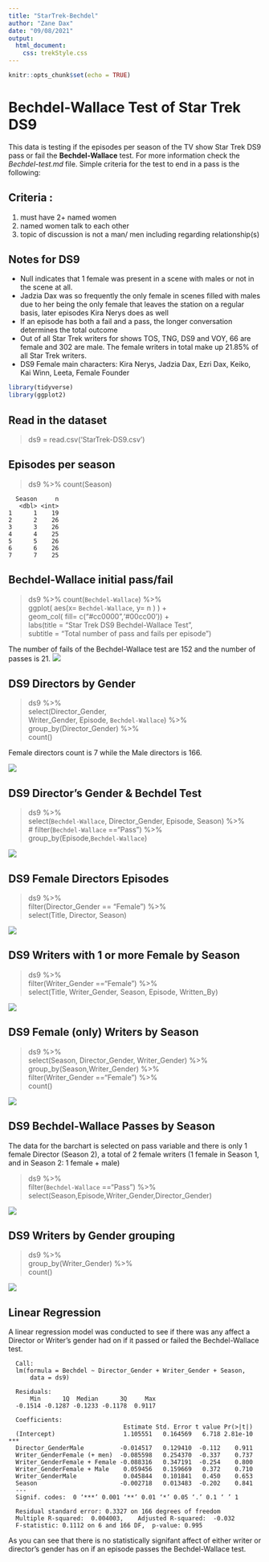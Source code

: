 ```yaml
---
title: "StarTrek-Bechdel"
author: "Zane Dax"
date: "09/08/2021"
output: 
  html_document: 
    css: trekStyle.css
---
```


<style>
@import url('https://fonts.googleapis.com/css2?family=Oswald:wght@300&display=swap');

</style>




```r
knitr::opts_chunk$set(echo = TRUE)
```


# Bechdel-Wallace Test of Star Trek DS9 

This data is testing if the episodes per season of the TV show Star Trek DS9 pass or fail the **Bechdel-Wallace** test. For more information check the *Bechdel-test.md*  file. Simple criteria for the test to end in a pass is the following:

## Criteria : 

1. must have 2+ named women 
2. named women talk to each other
3. topic of discussion is not a man/ men including regarding relationship(s)


## Notes for DS9
* Null indicates that 1 female was present in a scene with males or not in the scene at all.
* Jadzia Dax was so frequently the only female in scenes filled with males due to her being the only female that leaves the station on a regular basis, later episodes Kira Nerys does as well
* If an episode has both a fail and a pass, the longer conversation determines the total outcome
* Out of all Star Trek writers for shows TOS, TNG, DS9 and VOY, 66 are female and 302 are male. The female writers in total make up 21.85% of all Star Trek writers. 
* DS9 Female main characters: Kira Nerys, Jadzia Dax, Ezri Dax, Keiko, Kai Winn, Leeta, Female Founder

```r
library(tidyverse)
library(ggplot2)
```

## Read in the dataset
> ds9 = read.csv('StarTrek-DS9.csv')



## Episodes per season
> ds9 %>% count(Season)

```
  Season     n 
   <dbl> <int>
1      1    19
2      2    26
3      3    26
4      4    25
5      5    26
6      6    26
7      7    25
```

## Bechdel-Wallace initial pass/fail 

<p id="code">
> ds9 %>% count(`Bechdel-Wallace`) %>% <br>
  ggplot( aes(x= `Bechdel-Wallace`, y= n ) ) + <br>
  geom_col( fill= c("#cc0000",'#00cc00')) + <br>
  labs(title = "Star Trek DS9 Bechdel-Wallace Test", <br>
       subtitle = "Total number of pass and fails per episode") 
</p>

The number of fails of the Bechdel-Wallace test are 152 and the number of passes is 21.
![](images/DS9-Bechdel-test1.png)

## DS9 Directors by Gender

> ds9 %>% <br>
  select(Director_Gender, <br>
    Writer_Gender, Episode, `Bechdel-Wallace`) %>% <br>
  group_by(Director_Gender) %>% <br>
  count()

Female directors count is 7 while the Male directors is 166.

![](images/DS9-Bechdel-test2.png)

## DS9 Director's Gender & Bechdel Test

> ds9 %>% <br>
  select(`Bechdel-Wallace`, Director_Gender, Episode, Season) %>% <br>
  # filter(`Bechdel-Wallace` =="Pass") %>% <br>
  group_by(Episode,`Bechdel-Wallace`) 
  

![](images/DirectorGender-Test.png)


## DS9 Female Directors Episodes 

> ds9 %>% <br>
  filter(Director_Gender == "Female") %>% <br>
  select(Title, Director, Season)

![](images/DS9-Bechdel-test3.png)

## DS9 Writers with 1 or more Female by Season

> ds9 %>% <br>
  filter(Writer_Gender =="Female") %>% <br>
  select(Title, Writer_Gender, Season, Episode, Written_By)

![](images/FemaleWriters-Season.png)

## DS9 Female (only) Writers by Season

> ds9 %>% <br>
  select(Season, Director_Gender, Writer_Gender) %>% <br>
  group_by(Season,Writer_Gender) %>% <br>
  filter(Writer_Gender =="Female") %>% <br>
  count() 

![](images/DS9-Bechdel-test5.png)



## DS9 Bechdel-Wallace Passes by Season
The data for the barchart is selected on pass variable and there is only 1 female Director (Season 2), a total of 2 female writers (1 female in Season 1, and in Season 2: 1 female + male)

> ds9 %>% <br>
    filter(`Bechdel-Wallace` =="Pass") %>% <br>
    select(Season,Episode,Writer_Gender,Director_Gender)

![](images/Bechdel-Passes-Season.png)


## DS9 Writers by Gender grouping

> ds9 %>% <br>
  group_by(Writer_Gender) %>% <br>
  count()

![](images/DS9-Bechdel-test6.png)



## Linear Regression 
A linear regression model was conducted to see if there was any affect a Director or Writer's gender had on if it passed or failed the Bechdel-Wallace test.

```
  Call:
  lm(formula = Bechdel ~ Director_Gender + Writer_Gender + Season, 
      data = ds9)
  
  Residuals:
      Min      1Q  Median      3Q     Max 
  -0.1514 -0.1287 -0.1233 -0.1178  0.9117 
  
  Coefficients:
                                Estimate Std. Error t value Pr(>|t|)    
  (Intercept)                   1.105551   0.164569   6.718 2.81e-10 ***
  Director_GenderMale          -0.014517   0.129410  -0.112    0.911    
  Writer_GenderFemale (+ men)  -0.085598   0.254370  -0.337    0.737    
  Writer_GenderFemale + Female -0.088316   0.347191  -0.254    0.800    
  Writer_GenderFemale + Male    0.059456   0.159669   0.372    0.710    
  Writer_GenderMale             0.045844   0.101841   0.450    0.653    
  Season                       -0.002718   0.013483  -0.202    0.841    
  ---
  Signif. codes:  0 ‘***’ 0.001 ‘**’ 0.01 ‘*’ 0.05 ‘.’ 0.1 ‘ ’ 1
  
  Residual standard error: 0.3327 on 166 degrees of freedom
  Multiple R-squared:  0.004003,	Adjusted R-squared:  -0.032 
  F-statistic: 0.1112 on 6 and 166 DF,  p-value: 0.995

```

As you can see that there is no statistically signifant affect of either writer or director's gender has on if an episode passes the Bechdel-Wallace test.












